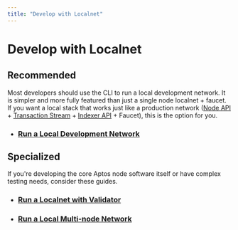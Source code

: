 ```yaml
---
title: "Develop with Localnet"
---
```


# Develop with Localnet

## Recommended

Most developers should use the CLI to run a local development network.
It is simpler and more fully featured than just a single node localnet + faucet.
If you want a local stack that works just like a production network
([Node API](../../build/apis.mdx) + [Transaction Stream](../../build/indexer/txn-stream.mdx) +
[Indexer API](../../build/indexer.mdx) + Faucet), this is the option for you.

- ### [Run a Local Development Network](localnet/local-development-network.mdx)

## Specialized

If you're developing the core Aptos node software itself or have complex testing needs, consider these guides.

- ### [Run a Localnet with Validator](localnet/run-a-localnet.mdx)
- ### [Run a Local Multi-node Network](./localnet/running-a-local-multi-node-network.mdx)
